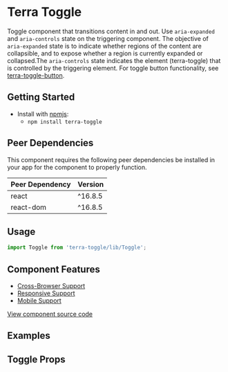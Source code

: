 



<Badge />

# Terra Toggle

Toggle component that transitions content in and out. Use `aria-expanded` and `aria-controls` state on the triggering component. The objective of `aria-expanded` state is to indicate whether regions of the content are collapsible, and to expose whether a region is currently expanded or collapsed.The `aria-controls` state indicates the element (terra-toggle) that is controlled by the triggering element. For toggle button functionality, see [terra-toggle-button](https://engineering.cerner.com/terra-ui/#/components/terra-toggle-button/toggle-button/toggle-button).

## Getting Started

- Install with [npmjs](https://www.npmjs.com):
  - `npm install terra-toggle`

<!-- AUTO-GENERATED-CONTENT:START Peer Dependencies -->
## Peer Dependencies

This component requires the following peer dependencies be installed in your app for the component to properly function.

| Peer Dependency | Version |
|-|-|
| react | ^16.8.5 |
| react-dom | ^16.8.5 |

<!-- AUTO-GENERATED-CONTENT:END -->

## Usage

```jsx
import Toggle from 'terra-toggle/lib/Toggle';
```

## Component Features
* [Cross-Browser Support](https://engineering.cerner.com/terra-ui/contributing/terra-ui/component-standards#cross-browser-support)
* [Responsive Support](https://engineering.cerner.com/terra-ui/contributing/terra-ui/component-standards#responsive-support)
* [Mobile Support](https://engineering.cerner.com/terra-ui/contributing/terra-ui/component-standards#mobile-support)

[View component source code](https://github.com/cerner/terra-core/tree/master/packages/terra-toggle)

## Examples
<DefaultToggle />
<AnimatedToggle title="isAnimated Toggle" />

## Toggle Props
<TogglePropsTable />